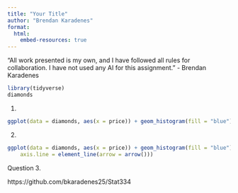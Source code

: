 ```yaml
---
title: "Your Title"
author: "Brendan Karadenes"
format: 
  html:
    embed-resources: true
---
```


“All work presented is my own, and I have followed all rules for collaboration. I have not used any AI for this assignment.” - Brendan Karadenes


```r
library(tidyverse)
diamonds
```

1.

```r
ggplot(data = diamonds, aes(x = price)) + geom_histogram(fill = "blue") + facet_grid(~cut)
```

2.

```r
ggplot(data = diamonds, aes(x = price)) + geom_histogram(fill = "blue") + facet_grid(~cut) +  theme(  axis.text = element_text(size = 4),
    axis.line = element_line(arrow = arrow()))
```

Question 3.

https://github.com/bkaradenes25/Stat334



